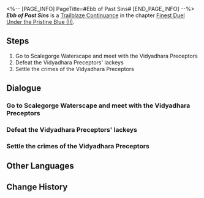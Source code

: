 <%-- [PAGE_INFO]
PageTitle=#Ebb of Past Sins#
[END_PAGE_INFO] --%>
{{Stub|Dialogue.}}
{{Mission Infobox
|id            = 2022307
|title         = 
|image         = Mission Ebb of Past Sins.png{{subst:void|<!--$UPLOAD:<<SpriteOutput/Chronicle/2022307.png>-<Mission Ebb of Past Sins.png>-<Fate's Atlas Images>>-->}}
|type          = Trailblaze Continuance
|event_name    = 
|chapter       = Finest Duel Under the Pristine Blue (II)
|requirements  = [[Trailblaze Continuance]] ''[[Under the Spell]]'' completed
|summary       = In the Scalegorge Waterscape, the tides rise and fall. Lingsha, with the "gift" prepared, arrives alongside Dan Heng to meet the Vidyadhara Preceptors. The deeds of the past and schemes of the present schemes will ultimately be settled one by one.
|characters    = Trailblazer
|startLocation = [[The Xianzhou Luofu]] - [[Scalegorge Waterscape]]
|world         = The Xianzhou Luofu
|area          = Scalegorge Waterscape
|prev          = Under the Spell
|next          = A Fugue From Beyond
|rewards       = Trailblaze EXP*200; Stellar Jade*30; Traveler's Guide*2; Refined Aether*2; Credit*40,000
}}
'''''Ebb of Past Sins''''' is a [[Trailblaze Continuance]] in the chapter [[Finest Duel Under the Pristine Blue (II)]].

==Steps==
# Go to Scalegorge Waterscape and meet with the Vidyadhara Preceptors
# Defeat the Vidyadhara Preceptors' lackeys
# Settle the crimes of the Vidyadhara Preceptors

<!--
==Gameplay Notes==

--><!--
==Trial Character==

-->
==Dialogue==
{{Stub Dialogue}}

===Go to Scalegorge Waterscape and meet with the Vidyadhara Preceptors===
{{Mission Description|type=continuance|location=Scalegorge Waterscape|The tide of Scalegorge Waterscape flows ceaselessly, just like the aspiration of the Vidyadhara Preceptors. The arrival of Dan Heng and Lingsha will be the key to deciding the direction of this flow.}}
{{Dialogue Start}}
:{{tx}}
{{Dialogue End}}

===Defeat the Vidyadhara Preceptors' lackeys===
{{Dialogue Start}}
:{{tx}}
{{Dialogue End}}

===Settle the crimes of the Vidyadhara Preceptors===
{{Dialogue Start}}
:{{tx}}
{{Dialogue End}}

==Other Languages==
{{Other Languages
|en   = Ebb of Past Sins
|zhs  = 射浪偃潮，旧恨云消
|zht  = 射浪偃潮，舊恨雲消
|ja   = 旧恨霧消、矢を射て波は凪ぐ
|ko   = 잠잠해진 풍랑, 사라진 오랜 원한
|es   = Rencores pasados disipados
|fr   = Reflux des péchés du passé
|ru   = Брызги волн, старая вражда избыта
|th   = คลื่นความแค้นจากวันวาน
|vi   = Sóng Xạ Thủy Triều, Hận Xưa Tan Biến
|de   = Ebbe alter Sünden
|id   = Gelombang Dendam Masa Lalu
|pt   = Recaída dos Pecados Passados
}}

==Change History==
{{Change History|2.5}}
